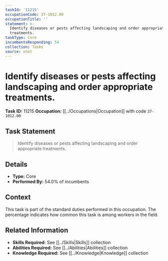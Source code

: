 ```yaml
---
taskId: '11215'
occupationCode: 37-1012.00
occupationTitle: ''
statement: >-
  Identify diseases or pests affecting landscaping and order appropriate
  treatments.
taskType: Core
incumbentsResponding: 54
collection: Tasks
source: onet
---
```

# Identify diseases or pests affecting landscaping and order appropriate treatments.

**Task ID:** 11215
**Occupation:** [[../Occupations|Occupation]] with code `37-1012.00`

## Task Statement

> Identify diseases or pests affecting landscaping and order appropriate treatments.

## Details

- **Type:** Core
- **Performed By:** 54.0% of incumbents

## Context

This task is part of the standard duties performed in this occupation. The percentage indicates how common this task is among workers in the field.

## Related Information

- **Skills Required:** See [[../Skills|Skills]] collection
- **Abilities Required:** See [[../Abilities|Abilities]] collection
- **Knowledge Required:** See [[../Knowledge|Knowledge]] collection

